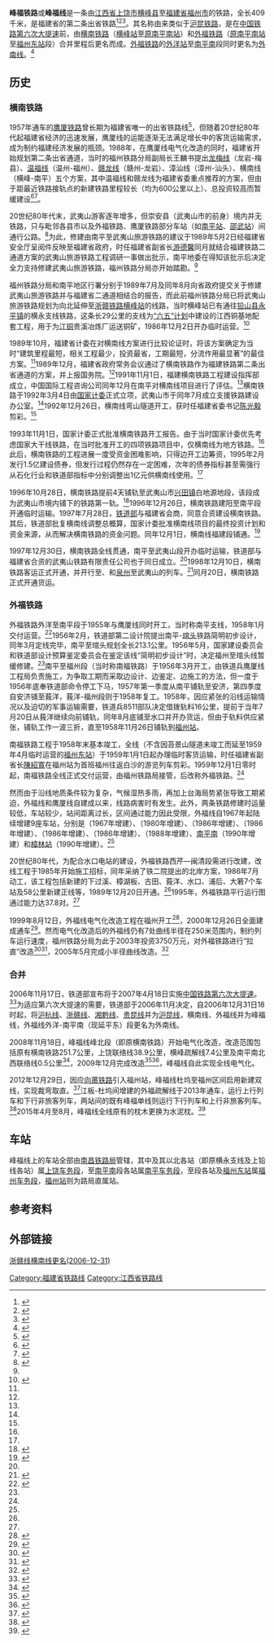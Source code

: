 {{Infobox rail system-route
|rail_name = 峰福铁路
|banner_color = blue
|sec_banner_color = 
|logo_filename = 
|image_width = 280px
|logo_bgcolor = 
|logo_note = 
|image = Two Train at Gutian Railway Station.jpg
|imagesize = 
|caption = [[K30/31、K32/29次列车|K29次列车]]和K478次列车在[[古田站|古田站]]内
|system_map = 
|mapimage_width = 
|map_bgcolor = 
|locale = {{PRC}}
|service_type = 客货两用
|start = [[横峰站|横峰站]]、[[福州站|福州站]]（客）、[[福州东站|福州东站]]（货）
|begin_operation = 1997年
|end_operation = 
|operation_note = 
|system_length = 409 km
|length_in_operation = 
|total_length = 
|status = 使用中
|line_title = 线路
|lines = [[单线铁路|单线铁路]]
|stations = 
|route_title = 线路
|main_route = 
|secondary_route = 
|branch_route = 
|standard = 
|main_stations = 铅山西站、武夷山站、延平东站、古田站、闽清站、闽侯站
|ridership = 
|fleet_size = 
|max_speed = 80 km/h
|track_gauge = {{standard gauge}}（[[标准轨|标准轨]]）
|distance_between_mainlines = 
|min_radius = 200米
|max_grade = 
|block_signal = 
|electrified = [[接触网供电|接触网供电]]：50Hz 25,000V
|depot = 
|operator = [[南昌铁路局|南昌铁路局]]
|franchise = 
|hq = 
|key_person = 
|website = 
|route_map={{峰福铁路RDT}}
}}
'''峰福铁路'''或'''峰福线'''是一条由[[江西省|江西省]][[上饶市|上饶市]][[横峰县|横峰县]]至[[福建省|福建省]][[福州市|福州市]]的铁路，全长409千米，是福建省的第二条出省铁路<ref>{{cite news|author=舒伟平; 刘朱余; 王绍雄|url=http://www.gmw.cn/01gmrb/1998-12/27/GB/17919%5EGM2-2719.HTM|title=横南铁路全线投入运营|publisher=[[光明日报|光明日报]]|date=1998-12-27|accessdate=2017-07-20|archive-date=2021-01-08|archive-url=https://web.archive.org/web/20210108115914/http://www.gmw.cn/01gmrb/1998-12/27/GB/17919%5EGM2-2719.HTM|dead-url=no}}</ref><ref>{{cite news|url=http://news.sina.com.cn/china/2000-07-20/109518.html|title=福建将形成五条进出省铁路大通道|publisher=华声报|date=2000-07-20|accessdate=2017-07-19|archive-date=2021-01-08|archive-url=https://web.archive.org/web/20210108115932/http://news.sina.com.cn/china/2000-07-20/109518.html|dead-url=no}}</ref><ref>{{cite news|url=http://www.fujian.gov.cn/xw/ztzl/jnggkf30zn/js/200812/t20081225_105158.htm|title=温福铁路：福建铁路梦想与希望|publisher=[[福建日报|福建日报]]|date=2008-12-25|accessdate=2017-07-19}}{{Dead link|date=2018年8月 |bot=InternetArchiveBot |fix-attempted=yes }}</ref>。其名称由来类似于[[沪昆铁路|沪昆铁路]]，是在[[中国铁路第六次大提速|中国铁路第六次大提速]]前，由[[横南铁路|横南铁路]]（[[横峰站|横峰站]]至[[延平东站|原南平南站]]）和[[外福铁路|外福铁路]]（[[延平东站|原南平南站]]至[[福州东站|福州东站]]段）合并里程后更名而成。[[外福铁路|外福铁路]]的[[外洋站|外洋站]]至[[延平东站|南平南]]段同时更名为[[外南铁路|外南线]]。<ref>{{cite news|author=卢伏龙; 谢远华|url=http://www.chinanews.com/gn/news/2006/11-30/829908.shtml|title=适应提速需要 福建部分铁路老线名称将退出历史|publisher=[[中国新闻社|中国新闻社]]|date=2006-11-30|accessdate=2017-07-19|archive-date=2020-10-11|archive-url=https://web.archive.org/web/20201011235233/http://www.chinanews.com/gn/news/2006/11-30/829908.shtml}}</ref>

==历史==
===横南铁路===
1957年通车的[[鹰厦铁路|鹰厦铁路]]曾长期为福建省唯一的出省铁路线<ref>{{cite news|author=张辉; 蒋欣福; 陈佳平; 黄建和|url=http://fjrb.fjsen.com/fjrb/html/2016-08/11/content_952558.htm?div=-1|title=消逝中的鹰厦铁路记忆|publisher=[[福建日报|福建日报]]|date=2016-08-11|accessdate=2017-07-20}}{{dead link|date=2018年2月 |bot=InternetArchiveBot |fix-attempted=yes }}</ref>，但随着20世纪80年代起福建省经济的迅速发展，鹰厦线的运能逐渐无法满足增长中的客货运输需求，成为制约福建经济发展的瓶颈。1988年，在鹰厦线电气化改造的同时，福建省开始规划第二条出省通道，当时的福州铁路分局副局长王麟书提出[[漳龙铁路|龙梅线]]（龙岩-梅县）、[[温福铁路|温福线]]（温州-福州）、[[赣龙铁路|赣龙线]]（赣州-龙岩）、漳汕线（漳州-汕头）、横南线（横峰-南平）五个方案，其中温福线和赣龙线为福建省委重点推荐的方案，但由于距最近铁路接轨点的新建铁路里程较长（均为600公里以上）、总投资较高而暂缓建设<ref>{{cite journal|author=周德庆|title=穿越百年的梦——福建铁路寻找出省通道的雄浑与艰辛|journal=福建质量管理|year=2009|issue=Z2|publisher=福建省质量管理协会|issn=1673-9604|pages=4-9}}</ref><ref name="hn10">{{cite news|url=http://news.66163.com/2008-12-05/159787.shtml|title=横南铁路建设回眸|publisher=[[闽北日报|闽北日报]]|date=2008-12-05|accessdate=2017-07-21}}{{Dead link|date=2019年5月|bot=InternetArchiveBot|fix-attempted=yes}}</ref>。

20世纪80年代末，武夷山游客逐年增多，但崇安县（武夷山市的前身）境内并无铁路，只与毗邻各县市以及外福铁路、鹰厦铁路部分车站（如[[水南站_(福建省)|南平站]]、[[邵武站|邵武站]]）间通行公路。<ref name="wysz">{{cite book|author=武夷山市市志编委会|title=武夷山市志|publisher=中国统计出版社|location=北京|year=1994|isbn=7-5037-1720-3}}</ref>{{rp|概述}}{{rp|交通线路}}为此，修建由南平至武夷山旅游铁路的建议于1989年5月2日经福建省安全厅呈阅件反映至福建省政府，时任福建省副省长[[游德馨|游德馨]]同月就结合福建铁路二通道方案的武夷山旅游铁路工程调研一事做出批示，南平地委在得知该批示后决定全力支持修建武夷山旅游铁路，福州铁路分局亦开始踏勘。<ref name="hn10"/>

福州铁路分局和南平地区行署分别于1989年7月及同年8月向省政府提交关于修建武夷山旅游铁路并与福建省二通道相结合的报告，而此前福州铁路分局已将武夷山旅游铁路规划为向北延伸至[[浙赣铁路|浙赣铁路]][[横峰站|横峰站]]的线路，当时横峰站已有通往[[铅山县|铅山县]][[永平镇_(铅山县)|永平镇]]的横永支线铁路，这条长29公里的支线为[[第六个五年计划_(中国)|“六五”计划]]中建设的江西铜基地配套工程，用于为[[江西铜业股份|江铜]]贵溪冶炼厂运送铜矿，1986年12月2日开办临时运营。<ref name="jx_rail">{{cite book|author=江西省地方志编纂委员会|title=江西省铁路志|publisher=中共中央党校出版社|year=1994|oclc=755947781}}</ref>{{rp|60}}

1989年10月，福建省计委在对横南线方案进行比较论证时，将该方案确定为当时“建筑里程最短，相关工程最少，投资最省，工期最短，分流作用最显著”的最佳方案。<ref name="hn10"/>1989年12月，福建省政府常务会议通过了横南铁路作为福建铁路第二条出省通道的方案，并上报国务院。<ref name="wysz"/>{{rp|大事记}}1991年11月1日，福建横南铁路工程建设指挥部成立，中国国际工程咨询公司同年12月在南平对横南线项目进行了评估。<ref name="hn10"/>横南铁路于1992年3月4日由[[中华人民共和国国家计划委员会|国家计委]]正式立项，武夷山市于同年7月成立支援铁路建设办公室。<ref name="wysz"/>{{rp|大事记}}1992年12月26日，横南线弯山隧道开工，获时任福建省委书记[[陈光毅|陈光毅]]剪彩。<ref name="hn10"/>

1993年11月1日，国家计委正式批准横南铁路开工报告。由于当时国家计委优先考虑国家大干线铁路，在当时批准开工的四项铁路项目中，仅横南线为地方铁路。<ref name="hn10"/>此后，横南铁路的工程进展一度受资金困难影响，只得边开工边筹资，1995年2月发行1.5亿建设债券，但发行过程仍然存在一定困难，次年的债券指标甚至需强行从石化行业和铁道部指标中分别调整出1亿元供横南线使用。<ref name="hn10"/>

1996年10月28日，横南铁路提前4天铺轨至武夷山市[[兴田镇|兴田镇]]白地源地段，该段成为武夷山市境内铺下的铁路第一轨。<ref>{{cite web|url=http://www.wuyishan.gov.cn/Articles/20080528/20080528160906125.html|title=《武夷山年鉴》(1994-2000)|publisher=武夷山市政府|accessdate=2017-07-21}}{{Dead link|date=2019年12月|bot=InternetArchiveBot|fix-attempted=yes}}</ref>1996年12月26日，横南铁路建阳至南平段开通临时运输。1997年7月28日，[[中华人民共和国铁道部|铁道部]]与福建省会商，同意合资建设横南铁路。其后，铁道部批复横南线调整总概算，国家计委批准横南线项目的最终投资计划和资金来源，从而解决横南铁路的资金问题。同年12月1日，横南线福建段铺通。<ref name="npjtyd">{{cite web|url=http://www.fjnpdfz.org.cn/e/action/ShowInfo.php?classid=37&id=1959|title=第六节　交通邮电|publisher=南平市地方志编纂委员会|accessdate=2017-07-21|archive-date=2021-01-08|archive-url=https://web.archive.org/web/20210108115956/http://www.fjnpdfz.org.cn/e/action/ShowInfo.php?classid=37&id=1959|dead-url=yes}}</ref>

1997年12月30日，横南铁路全线贯通，南平至武夷山段开办临时运输，铁道部与福建省合资的武夷山铁路有限责任公司也于同日成立。<ref name="npjtyd"/>1998年12月10日，横南铁路客运正式开通，并开行{{站|福州}}至{{站|武夷山}}、{{站|厦门}}和[[泉州东站|泉州]]至武夷山的列车。<ref>{{cite web|url=http://www.jodfz.com/a/jianougailan/dashijiyao/2013/1023/1239.html|title=纵览建瓯历史风云，尽显芝城时代风采（下）——建瓯改革开放30年大事纪要|publisher=建瓯地情网|accessdate=2017-07-21}}{{Dead link|date=2019年10月|bot=InternetArchiveBot|fix-attempted=yes}}</ref>同月20日，横南铁路正式开通货运。

===外福铁路===
外福铁路外洋至南平段于1955年与鹰厦线同时开工，当时称南平支线，1958年1月交付运营。<ref name="hokkien_railway">{{cite book|author=福建省地方志编纂委员会|title=福建省志·铁路志|publisher=方志出版社|location=北京|year=2003|isbn=7-80122-986-X}}</ref>{{rp|鹰厦铁路}}1956年2月，铁道部第二设计院提出南平-[[琯头镇|琯头]]铁路简明初步设计，同年3月定线完毕，南平至琯头规划全长213.1公里。1956年5月，国家建设委员会和铁道部设计预算鉴定委员会在鉴定该线“简明初步设计”时，决定福州至琯头线暂缓修建。<ref name="hokkien_railway"/>{{rp|外福铁路}}南平至福州段（当时称南福铁路）于1956年3月开工，由铁道兵鹰厦线工程局负责施工，为争取工期而采取边设计、边鉴定、边施工的方法，但一度于1956年底奉铁道部命令停工下马，1957年第一季度从南平铺轨至安济，第四季度自安济铺至莪洋，莪洋-福州段则于1958年复工。1958年，因应紧张的沿线运输情况以及迫切的军事运输需要，铁道兵8511部队决定借拨轨料16公里，提前于当年7月20日从莪洋继续向前铺轨，同年8月底铺至水口并开办货运，但由于轨料供应紧张，铺轨工作一波三折，直至1958年11月26日铺轨到[[福州站|福州站]]。

南福铁路工程于1958年末基本竣工，全线（不含因苔景山隧道未竣工而延至1959年4月临时运营的[[福州东站|福州东站]]）于1959年1月1日起办理临时客货运输，时任福建省副省长[[陳紹寬|陳紹寬]]在福州站为首班福州往返白沙的游览列车剪彩。1959年12月1日零时起，南福铁路全线正式交付运营，由福州铁路局接管，后改称外福铁路。<ref name="hokkien_railway"/>{{rp|外福铁路}}

然而由于沿线地质条件较为复杂，气候湿热多雨，再加上台海局势紧张导致工期紧迫，外福线和鹰厦线自建成以来，线路病害时有发生。此外，两条铁路修建时运量较低，车站较少，站间距离过长，区间通过能力因此受限，外福线自1967年起陆续增建9座车站，分别是{{站|安仁溪}}（1967年增建）、{{站|黄龙岗}}（1980年增建）、{{站|凉伞}}（1986年增建）、{{站|双坑}}（1986年增建）、{{站|弯口}}（1986年增建）、{{站|大目埕}}（1986年增建）、{{站|绿水}}（1988年增建）、[[延平东站|南平南]]（1990年增建）和[[樟林站|樟林站]]（1990年增建）。<ref name="hokkien_railway"/>{{rp|增建会让站}}

20世纪80年代，为配合水口电站的建设，外福铁路西芹—闽清段需进行改建，改线工程于1985年开始施工招标，同年采纳了铁二院提出的北岸方案，1986年7月动工，该工程包括新建的下过溪、樟湖板、古田、莪洋、水口、浦后、大箬7个车站及58公里新建正线等，1989年12月20日开通。<ref name="hokkien_railway"/>{{rp|水口电站改线工程}}1995年，外福铁路平行运行图通过能力达37.8对。<ref name="hokkien_railway"/>{{rp|列车运行图及运输能力}}

1999年8月12日，外福线电气化改造工程在福州开工<ref>{{cite news|author=高建进|url=http://www.gmw.cn/01gmrb/1999-08/15/GB/GM%5e18149%5e1%5eGM2-1508.HTM|title=外福铁路电气化工程破土动工|publisher=[[光明日报|光明日报]]|date=1999-08-15|accessdate=2017-07-21|archive-date=2021-01-08|archive-url=https://web.archive.org/web/20210108120112/http://www.gmw.cn/01gmrb/1999-08/15/GB/GM%5E18149%5E1%5EGM2-1508.HTM}}</ref>，2000年12月26日全面建成通车<ref>{{cite news|url=http://www.qzwb.com/gb/content/2000-12/27/content_101351.htm|title=铁路外福线实现电气化通车|publisher=[[泉州晚报|泉州晚报]]|date=2000-12-27|accessdate=2017-07-21|archive-date=2020-05-03|archive-url=https://web.archive.org/web/20200503084258/http://www.qzwb.com/gb/content/2000-12/27/content_101351.htm}}</ref>。然而电气化改造后的外福线仍有7处曲线半径在250米范围内，制约列车运行速度，福州铁路分局为此于2003年投资3750万元，对外福铁路进行“拉直”改造<ref>{{cite news|author=周金福|url=http://unn.people.com.cn/GB/channel229/230/933/200304/10/254230.html|title=铁路提速福建迈出第一步福铁外福线开始换轨|publisher=[[海峡都市报|海峡都市报]]|date=2003-04-10|accessdate=2017-07-21|archive-date=2021-01-08|archive-url=https://web.archive.org/web/20210108120010/http://unn.people.com.cn/GB/channel229/230/933/200304/10/254230.html|dead-url=no}}</ref><ref>{{cite news|author=周金福; 赖劲松|url=http://www.qzwb.com/gb/content/2003-08/29/content_976656.htm|title=外福铁路线开始“拉直”|publisher=[[东南早报|东南早报]]|date=2003-08-29|accessdate=2017-07-21|archive-url=https://web.archive.org/web/20200503084305/http://www.qzwb.com/gb/content/2003-08/29/content_976656.htm|archive-date=2020-05-03|dead-url=yes}}</ref>，2005年5月完成小半径曲线改造。<ref>{{cite news|author=帅斌彬; 许建胜|url=http://news.sohu.com/20050517/n225593573.shtml|title=福州最后一条“铁路弯道”拉直|publisher=[[海峡都市报|海峡都市报]]|date=2005-05-17|accessdate=2017-07-21|archive-date=2021-01-08|archive-url=https://web.archive.org/web/20210108120118/http://news.sohu.com/20050517/n225593573.shtml}}</ref>

===合并===
2006年11月17日，铁道部宣布将于2007年4月18日实施[[中国铁路第六次大提速|中国铁路第六次大提速]]。<ref>{{cite news|url=http://news.sina.com.cn/c/2006-11-18/064210532874s.shtml|title=480列时速200公里新车上线|publisher=[[北京日报|北京日报]]|date=2006-11-18|accessdate=2017-07-21|archive-date=2021-01-08|archive-url=https://web.archive.org/web/20210108120024/http://news.sina.com.cn/c/2006-11-18/064210532874s.shtml}}</ref>为适应第六次大提速的需要，铁道部于2006年11月决定，自2006年12月31日18时起，将[[沪杭线|沪杭线]]、[[浙赣线|浙赣线]]、[[湘黔线|湘黔线]]、[[贵昆线|贵昆线]]并为[[沪昆线|沪昆线]]，横南线、外福线并为峰福线，外福线外洋-南平南（现延平东）段更名为外南线。

2008年11月18日，峰福线峰北段（即原横南铁路）开始电气化改造，改造范围包括原有横南铁路251.7公里，上饶联络线38.9公里，横峰疏解线7.4公里及南平南北西联络线0.5公里<ref>{{cite news|url=http://jiangxi.jxnews.com.cn/system/2008/11/19/010001431.shtml|title=峰福铁路电气化改造动工|publisher=[[江南都市报|江南都市报]]|date=2008-11-19|accessdate=2017-07-21|archive-date=2020-09-21|archive-url=https://web.archive.org/web/20200921201649/http://jiangxi.jxnews.com.cn/system/2008/11/19/010001431.shtml}}</ref>，2009年12月完成改造<ref>{{cite news|url=http://news.163.com/09/1206/04/5PQSJR1E000120GR.html|title=峰福铁路峰南段电气化改造成功|publisher=[[海峡都市报|海峡都市报]]|date=2009-12-06|accessdate=2017-07-21|archive-url=https://web.archive.org/web/20131021023015/http://news.163.com/09/1206/04/5PQSJR1E000120GR.html|archive-date=2013-10-21|dead-url=yes}}</ref><ref>{{cite news|url=http://society.people.com.cn/GB/41158/10691657.html|title=福建铁路今日三线开通 六线一站开工|publisher=[[人民网|人民网]]|date=2009-12-31|accessdate=2017-07-21|archive-date=2020-05-04|archive-url=https://web.archive.org/web/20200504050509/http://society.people.com.cn/GB/41158/10691657.html}}</ref>，峰福线自此实现全线电气化。

2012年12月29日，因应[[向莆铁路|向莆铁路]]引入福州站，峰福线杜坞至福州区间启用新建双线，实现裁弯取直。<ref>{{cite news|author=何海; 席三平; 李靖雯; 汪彦荣|url=http://www.crfeb.com.cn/1j/_47/821523/index.html|title=向莆铁路杜坞站改及杜坞至福州区间顺利完成转线拨接最关键施工任务|publisher=[[中铁一局|中铁一局]]|date=2012-12-30|accessdate=2017-07-26}}{{Dead link|date=2019年12月 |bot=InternetArchiveBot |fix-attempted=yes }}</ref>江板-杜坞间增建的外福疏解线于2013年通车，运行上行列车和下行非旅客列车，两站间的既有峰福单线则运行下行列车和上行非旅客列车。<ref>{{citation|title=NCG/01-2014 南昌铁路局普速铁路行车组织规则|work=[[南昌铁路局|南昌铁路局]]|date=2014-11-01|pages=47}}</ref>2015年4月至8月，峰福线全线原有的枕木更换为水泥枕。<ref>{{cite news|author=葛朝兴|url=http://news.cnr.cn/native/city/20150805/t20150805_519442988.shtml|title=峰福铁路：正式告别“枕木”时代|publisher=央广网|date=2015-08-05|accessdate=2017-07-21|archive-date=2021-01-08|archive-url=https://web.archive.org/web/20210108120111/http://news.cnr.cn/native/city/20150805/t20150805_519442988.shtml}}</ref>

==车站==
峰福线上的车站全部由[[南昌铁路局|南昌铁路局]]管辖，其中{{站|永平}}及其以北各站（即原横永支线及上铅线各站）属[[上饶车务段|上饶车务段]]，{{站|陈家寨}}至[[延平东站|南平南]]段各站属[[南平车务段|南平车务段]]，{{站|洋丹仔}}至{{站|杜坞}}段各站及[[福州东站|福州东站]]属[[福州车务段|福州车务段]]，[[福州站|福州站]]则为路局直属站。

== 参考资料 ==
{{Reflist|2}}

==外部链接==
{{Commonscat|Hengfeng-Fuzhou Railway}}
[http://www.nc.gov.cn/dtxx/jrgz/200612/t20061214_26907.htm 浙赣线横南线更名(2006-12-31)]{{dead link|date=2017年12月|bot=InternetArchiveBot|fix-attempted=yes}}

{{峰福铁路|Nocat}}
{{江西铁路}}
{{中国铁路}}

[[Category:福建省铁路线|Category:福建省铁路线]]
[[Category:江西省铁路线|Category:江西省铁路线]]